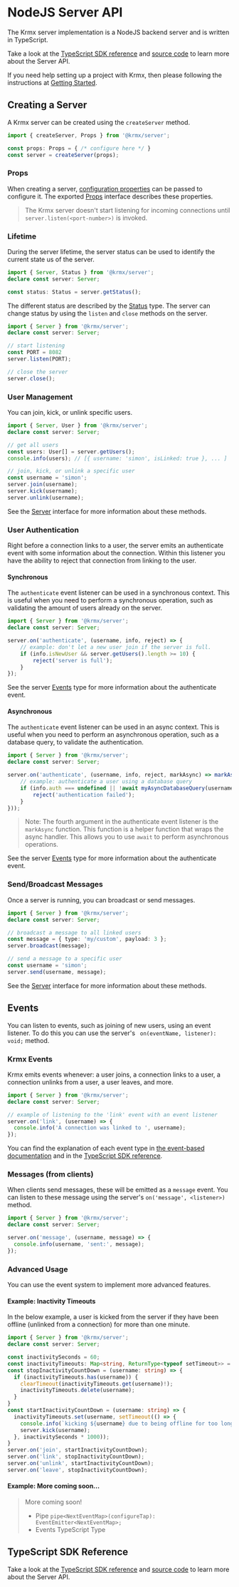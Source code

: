 # NodeJS Server API
The Krmx server implementation is a NodeJS backend server and is written in TypeScript.

Take a look at the [TypeScript SDK reference](/sdk/modules/Krmx_Server.html) and [source code](https://github.com/simonkarman/krmx/blob/main/server/src/server.ts) to learn more about the Server API.

If you need help setting up a project with Krmx, then please following the instructions at [Getting Started](/getting-started).

## Creating a Server
A Krmx server can be created using the `createServer` method.

```ts
import { createServer, Props } from '@krmx/server';

const props: Props = { /* configure here */ }
const server = createServer(props);
```

### Props
When creating a server, [configuration properties](/sdk/interfaces/Krmx_Server.Props.html) can be passed to configure it. The exported [Props](/sdk/interfaces/Krmx_Server.Props.html) interface describes these properties.

> The Krmx server doesn't start listening for incoming connections until `server.listen(<port-number>)` is invoked.

### Lifetime
During the server lifetime, the server status can be used to identify the current state us of the server.

```ts
import { Server, Status } from '@krmx/server';
declare const server: Server;

const status: Status = server.getStatus();
```

The different status are described by the [Status](/sdk/types/Krmx_Server.Status.html) type. The server can change status by using the `listen` and `close` methods on the server.

```ts
import { Server } from '@krmx/server';
declare const server: Server;

// start listening
const PORT = 8082
server.listen(PORT);

// close the server
server.close();
```

### User Management
You can join, kick, or unlink specific users.

```ts
import { Server, User } from '@krmx/server';
declare const server: Server;

// get all users
const users: User[] = server.getUsers();
console.info(users); // [{ username: 'simon', isLinked: true }, ... ]

// join, kick, or unlink a specific user
const username = 'simon';
server.join(username);
server.kick(username);
server.unlink(username);
```

See the [Server](/sdk/interfaces/Krmx_Server.Server.html) interface for more information about these methods.

### User Authentication
Right before a connection links to a user, the server emits an authenticate event with some information about the connection. Within this listener you have the ability to reject that connection from linking to the user.

#### Synchronous
The `authenticate` event listener can be used in a synchronous context. This is useful when you need to perform a synchronous operation, such as validating the amount of users already on the server.

```ts
import { Server } from '@krmx/server';
declare const server: Server;

server.on('authenticate', (username, info, reject) => {
    // example: don't let a new user join if the server is full.
    if (info.isNewUser && server.getUsers().length >= 10) {
        reject('server is full');
    }
});
```

See the server [Events](/sdk/types/Krmx_Server.Events.html) type for more information about the authenticate event.

#### Asynchronous
The `authenticate` event listener can be used in an async context. This is useful when you need to perform an asynchronous operation, such as a database query, to validate the authentication.

```ts
import { Server } from '@krmx/server';
declare const server: Server;

server.on('authenticate', (username, info, reject, markAsync) => markAsync(async () => {
    // example: authenticate a user using a database query
    if (info.auth === undefined || !await myAsyncDatabaseQuery(username, info.auth)) {
        reject('authentication failed');
    }
}));
```

> Note: The fourth argument in the authenticate event listener is the `markAsync` function. This function is a helper function that wraps the async handler. This allows you to use `await` to perform asynchronous operations.

See the server [Events](/sdk/types/Krmx_Server.Events.html) type for more information about the authenticate event.

### Send/Broadcast Messages
Once a server is running, you can broadcast or send messages.

```ts
import { Server } from '@krmx/server';
declare const server: Server;

// broadcast a message to all linked users
const message = { type: 'my/custom', payload: 3 };
server.broadcast(message);

// send a message to a specific user
const username = 'simon';
server.send(username, message);
```

See the [Server](/sdk/interfaces/Krmx_Server.Server.html) interface for more information about these methods.

## Events
You can listen to events, such as joining of new users, using an event listener. To do this you can use the server's ` on(eventName, listener): void;` method.

### Krmx Events
Krmx emits events whenever: a user joins, a connection links to a user, a connection unlinks from a user, a user leaves, and more.

```ts
import { Server } from '@krmx/server';
declare const server: Server;

// example of listening to the 'link' event with an event listener
server.on('link', (username) => {
  console.info('A connection was linked to ', username);
});
```

You can find the explanation of each event type in [the event-based documentation](/learn/event-based) and in the [TypeScript SDK reference](/sdk/types/Krmx_Server.Events.html).

### Messages (from clients)
When clients send messages, these will be emitted as a `message` event. You can listen to these message using the server's `on('message', <listener>)` method.

```ts
import { Server } from '@krmx/server';
declare const server: Server;

server.on('message', (username, message) => {
  console.info(username, 'sent:', message);
});
```

### Advanced Usage
You can use the event system to implement more advanced features.

#### Example: Inactivity Timeouts
In the below example, a user is kicked from the server if they have been offline (unlinked from a connection) for more than one minute.

```ts
import { Server } from '@krmx/server';
declare const server: Server;

const inactivitySeconds = 60;
const inactivityTimeouts: Map<string, ReturnType<typeof setTimeout>> = new Map();
const stopInactivityCountDown = (username: string) => {
  if (inactivityTimeouts.has(username)) {
    clearTimeout(inactivityTimeouts.get(username)!);
    inactivityTimeouts.delete(username);
  }
}
const startInactivityCountDown = (username: string) => {
  inactivityTimeouts.set(username, setTimeout(() => {
    console.info(`kicking ${username} due to being offline for too long`);
    server.kick(username);
  }, inactivitySeconds * 1000));
}
server.on('join', startInactivityCountDown);
server.on('link', stopInactivityCountDown);
server.on('unlink', startInactivityCountDown);
server.on('leave', stopInactivityCountDown);
```

#### Example: More coming soon...
> More coming soon!
>
> - Pipe `pipe<NextEventMap>(configureTap): EventEmitter<NextEventMap>;`
> - Events TypeScript Type


## TypeScript SDK Reference
Take a look at the [TypeScript SDK reference](/sdk/modules/Krmx_Server.html) and [source code](https://github.com/simonkarman/krmx/blob/main/server/src/server.ts) to learn more about the Server API.

